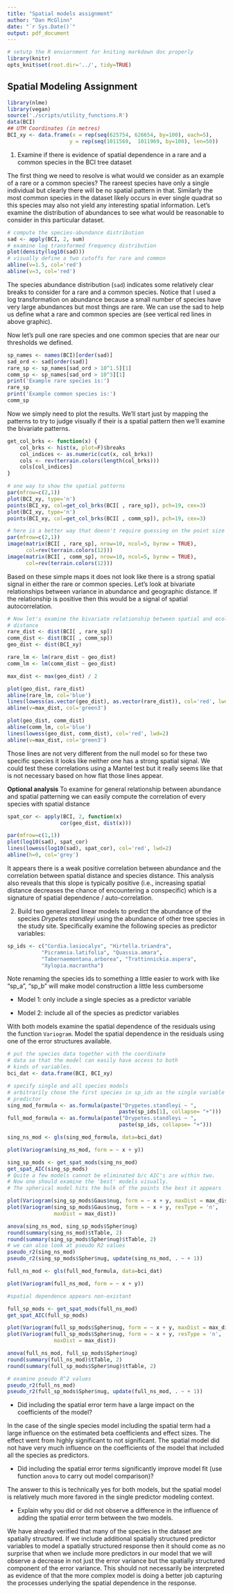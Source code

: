 ```yaml
---
title: "Spatial models assignment"
author: "Dan McGlinn"
date: "`r Sys.Date()`"
output: pdf_document
---
```


```r
# setutp the R enviornment for kniting markdown doc properly
library(knitr)
opts_knit$set(root.dir='../', tidy=TRUE)
```

## Spatial Modeling Assignment

```r
library(nlme)
library(vegan)
source('./scripts/utility_functions.R')
data(BCI)
## UTM Coordinates (in metres)
BCI_xy <- data.frame(x = rep(seq(625754, 626654, by=100), each=5), 
                    y = rep(seq(1011569,  1011969, by=100), len=50))
```

1) Examine if there is evidence of spatial dependence in a rare and a common
species in the BCI tree dataset

The first thing we need to resolve is what would we consider as an example of a rare or a common species? 
The rareest species have only a single individual but clearly there will be no spatial pattern in that. 
Similarly the most common species in the dataset likely occurs in ever single quadrat so this species may also not yield any interesting spatial information. 
Let's examine the distribution of abundances to see what would be reasonable to consider in this particular dataset. 

```r
# compute the species-abundance distribution
sad <- apply(BCI, 2, sum)
# examine log transformed frequency distribution
plot(density(log10(sad)))
# visually define a two cutoffs for rare and common
abline(v=1.5, col='red')
abline(v=3, col='red')
```

The species abundance distribution (`sad`) indicates some relatively clear
breaks to consider for a rare and a common species. Notice that I used a log
transformation on abundance because a small number of species have very large 
abundances but most things are rare. We can use the sad to help us define what
a rare and common species are (see vertical red lines in above graphic).

Now let's pull one rare species and one common species that are near our thresholds
we defined. 

```r
sp_names <- names(BCI)[order(sad)]
sad_ord <- sad[order(sad)]
rare_sp <- sp_names[sad_ord > 10^1.5][1]
comm_sp <- sp_names[sad_ord > 10^3][1]
print('Example rare species is:')
rare_sp
print('Example common species is:')
comm_sp
```

Now we simply need to plot the results. We'll start just by mapping the patterns 
to try to judge visually if their is a spatial pattern then we'll examine the 
bivariate patterns. 

```r
get_col_brks <- function(x) {
    col_brks <- hist(x, plot=F)$breaks
    col_indices <- as.numeric(cut(x, col_brks))
    cols <- rev(terrain.colors(length(col_brks)))
    cols[col_indices]
}

# one way to show the spatial patterns
par(mfrow=c(2,1))
plot(BCI_xy, type='n')
points(BCI_xy, col=get_col_brks(BCI[ , rare_sp]), pch=19, cex=3)
plot(BCI_xy, type='n')
points(BCI_xy, col=get_col_brks(BCI[ , comm_sp]), pch=19, cex=3)

# here is a better way that doesn't require guessing on the point size
par(mfrow=c(2,1))
image(matrix(BCI[ , rare_sp], nrow=10, ncol=5, byrow = TRUE),
      col=rev(terrain.colors(12)))
image(matrix(BCI[ , comm_sp], nrow=10, ncol=5, byrow = TRUE),
      col=rev(terrain.colors(12)))
```

Based on these simple maps it does not look like there is a strong spatial
signal in either the rare or common species. Let's look at bivariate
relationships between variance in abundance and geographic distance. If the
relationship is positive then this would be a signal of spatial autocorrelation.

```r
# Now let's examine the bivariate relationship between spatial and ecological
# distance 
rare_dist <- dist(BCI[ , rare_sp])
comm_dist <- dist(BCI[ , comm_sp])
geo_dist <- dist(BCI_xy)

rare_lm <- lm(rare_dist ~ geo_dist)
comm_lm <- lm(comm_dist ~ geo_dist)

max_dist <- max(geo_dist) / 2

plot(geo_dist, rare_dist)
abline(rare_lm, col='blue')
lines(lowess(as.vector(geo_dist), as.vector(rare_dist)), col='red', lwd=2)
abline(v=max_dist, col='green3')

plot(geo_dist, comm_dist)
abline(comm_lm, col='blue')
lines(lowess(geo_dist, comm_dist), col='red', lwd=2)
abline(v=max_dist, col='green3')
```

Those lines are not very different from the null model
so for these two specific species it looks like neither one has a strong spatial signal. We could test these correlations using a Mantel test but it really seems like that is not necessary based on how flat those lines appear.  

**Optional analysis**
To examine for general relationship between abundance and spatial patterning we can easily compute the correlation of every species with spatial distance

```r
spat_cor <- apply(BCI, 2, function(x)
                 cor(geo_dist, dist(x)))

par(mfrow=c(1,1))
plot(log10(sad), spat_cor)
lines(lowess(log10(sad), spat_cor), col='red', lwd=2)
abline(h=0, col='grey')
```

It appears there is a weak positive correlation between abundance and the 
correlation between spatial distance and species distance. This analysis also 
reveals that this slope is typically positive (i.e., increasing spatial distance
decreases the chance of encountering a conspecific) which is a signature of 
spatial dependence / auto-correlation. 

2) Build two generalized linear models to predict the abundance of the species
*Drypetes standleyi* using the abundance of other tree species in the study site.
Specifically examine the following species as predictor variables:

```r
sp_ids <- c("Cordia.lasiocalyx", "Hirtella.triandra",
           "Picramnia.latifolia", "Quassia.amara",
           "Tabernaemontana.arborea", "Trattinnickia.aspera", 
           "Xylopia.macrantha")
```

Note renaming the species ids to something a little easier to work with like
"sp_a", "sp_b" will make model construction a little less cumbersome

* Model 1: only include a single species as a predictor variable

* Model 2: include all of the species as predictor variables

With both models examine the spatial dependence of the residuals using the 
function `Variogram`. Model the spatial dependence in the residuals using one
of the error structures available. 

```r
# put the species data together with the coordinate
# data so that the model can easily have access to both
# kinds of variables. 
bci_dat <- data.frame(BCI, BCI_xy)

# specify single and all species models
# arbitrarily chose the first species in sp_ids as the single variable
# predictor 
sing_mod_formula <- as.formula(paste("Drypetes.standleyi ~ ",
                                    paste(sp_ids[1], collapse= "+")))
full_mod_formula <- as.formula(paste("Drypetes.standleyi ~ ",
                                    paste(sp_ids, collapse= "+")))

sing_ns_mod <- gls(sing_mod_formula, data=bci_dat)

plot(Variogram(sing_ns_mod, form = ~ x + y))

sing_sp_mods <- get_spat_mods(sing_ns_mod)
get_spat_AIC(sing_sp_mods)
# Quite a few models cannot be eliminated b/c AIC's are within two.
# Now one should examine the 'best' models visually. 
# The spherical model hits the bulk of the points the best it appears

plot(Variogram(sing_sp_mods$Gaus$nug, form = ~ x + y, maxDist = max_dist))
plot(Variogram(sing_sp_mods$Gaus$nug, form = ~ x + y, resType = 'n',
               maxDist = max_dist))

anova(sing_ns_mod, sing_sp_mods$Spher$nug)
round(summary(sing_ns_mod)$tTable, 2)
round(summary(sing_sp_mods$Spher$nug)$tTable, 2)
# we can also look at pseudo R2 values
pseudo_r2(sing_ns_mod)
pseudo_r2(sing_sp_mods$Spher$nug, update(sing_ns_mod, . ~ + 1))
```

```r
full_ns_mod <- gls(full_mod_formula, data=bci_dat)

plot(Variogram(full_ns_mod, form = ~ x + y))

#spatial dependence appears non-existant

full_sp_mods <- get_spat_mods(full_ns_mod)
get_spat_AIC(full_sp_mods)

plot(Variogram(full_sp_mods$Spher$nug, form = ~ x + y, maxDist = max_dist))
plot(Variogram(full_sp_mods$Spher$nug, form = ~ x + y, resType = 'n',
               maxDist = max_dist))

anova(full_ns_mod, full_sp_mods$Spher$nug)
round(summary(full_ns_mod)$tTable, 2)
round(summary(full_sp_mods$Spher$nug)$tTable, 2)

# examine pseudo R^2 values
pseudo_r2(full_ns_mod)
pseudo_r2(full_sp_mods$Spher$nug, update(full_ns_mod, . ~ + 1))
```

* Did including the spatial error term have a large impact on the coefficients
of the model?

In the case of the single species model including the spatial term had a large 
influence on the estimated beta coefficients and effect sizes. The effect went 
from highly significant to not significant. The spatial model did not have very
much influence on the coefficients of the model that included all the species as
predictors.

* Did including the spatial error terms significantly improve model fit (use 
function `anova` to carry out model comparison)?

The answer to this is technically yes for both models, but the spatial model is
relatively much more favored in the single predictor modeling context. 

* Explain why you did or did not observe a difference in the influence of adding the spatial error term between the two models.

We have already verified that many of the species in the dataset are spatially 
structured. If we include additional spatially structured predictor variables
to model a spatially structured response then it should come as no surprise
that when we include more predictors in our model that we will observe a
decrease in not just the error variance but the spatially structured component
of the error variance. This should not necessarily be interpreted as evidence of
that the more complex model is doing a better job capturing the processes
underlying the spatial dependence in the response. 